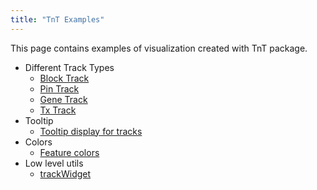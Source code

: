 ```yaml
---
title: "TnT Examples"
---
```


This page contains examples of visualization created with TnT package.

- Different Track Types
    - [Block Track](tracktype-BlockTrack.html)
    - [Pin Track](tracktype-PinTrack.html)
    - [Gene Track](tracktype-GeneTrack.html)
    - [Tx Track](tracktype-TxTrack.html)

- Tooltip
    - [Tooltip display for tracks](track-tooltip-display.html)

- Colors
    - [Feature colors](track-colors.html)

- Low level utils
    - [trackWidget](trackWidget.html)

